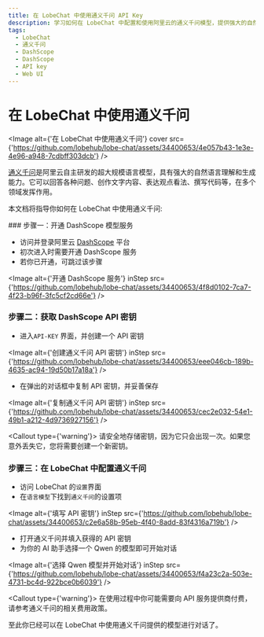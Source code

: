 ```yaml
---
title: 在 LobeChat 中使用通义千问 API Key
description: 学习如何在 LobeChat 中配置和使用阿里云的通义千问模型，提供强大的自然语言理解和生成能力。
tags:
  - LobeChat
  - 通义千问
  - DashScope
  - DashScope
  - API key
  - Web UI
---
```


# 在 LobeChat 中使用通义千问

<Image alt={'在 LobeChat 中使用通义千问'} cover src={'https://github.com/lobehub/lobe-chat/assets/34400653/4e057b43-1e3e-4e96-a948-7cdbff303dcb'} />

[通义千问](https://tongyi.aliyun.com/)是阿里云自主研发的超大规模语言模型，具有强大的自然语言理解和生成能力。它可以回答各种问题、创作文字内容、表达观点看法、撰写代码等，在多个领域发挥作用。

本文档将指导你如何在 LobeChat 中使用通义千问:

<Steps>
  ### 步骤一：开通 DashScope 模型服务

  - 访问并登录阿里云 [DashScope](https://dashscope.console.aliyun.com/) 平台
  - 初次进入时需要开通 DashScope 服务
  - 若你已开通，可跳过该步骤

  <Image alt={'开通 DashScope 服务'} inStep src={'https://github.com/lobehub/lobe-chat/assets/34400653/4f8d0102-7ca7-4f23-b96f-3fc5cf2cd66e'} />

  ### 步骤二：获取 DashScope API 密钥

  - 进入`API-KEY` 界面，并创建一个 API 密钥

  <Image alt={'创建通义千问 API 密钥'} inStep src={'https://github.com/lobehub/lobe-chat/assets/34400653/eee046cb-189b-4635-ac94-19d50b17a18a'} />

  - 在弹出的对话框中复制 API 密钥，并妥善保存

  <Image alt={'复制通义千问 API 密钥'} inStep src={'https://github.com/lobehub/lobe-chat/assets/34400653/cec2e032-54e1-49b1-a212-4d9736927156'} />

  <Callout type={'warning'}>
    请安全地存储密钥，因为它只会出现一次。如果您意外丢失它，您将需要创建一个新密钥。
  </Callout>

  ### 步骤三：在 LobeChat 中配置通义千问

  - 访问 LobeChat 的`设置`界面
  - 在`语言模型`下找到`通义千问`的设置项

  <Image alt={'填写 API 密钥'} inStep src={'https://github.com/lobehub/lobe-chat/assets/34400653/c2e6a58b-95eb-4f40-8add-83f4316a719b'} />

  - 打开通义千问并填入获得的 API 密钥
  - 为你的 AI 助手选择一个 Qwen 的模型即可开始对话

  <Image alt={'选择 Qwen 模型并开始对话'} inStep src={'https://github.com/lobehub/lobe-chat/assets/34400653/f4a23c2a-503e-4731-bc4d-922bce0b6039'} />

  <Callout type={'warning'}>
    在使用过程中你可能需要向 API 服务提供商付费，请参考通义千问的相关费用政策。
  </Callout>
</Steps>

至此你已经可以在 LobeChat 中使用通义千问提供的模型进行对话了。
